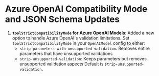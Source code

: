 # Azure OpenAI Compatibility Mode and JSON Schema Updates

1. **`toolStrictCompatibilityMode` for Azure OpenAI Models**: Added a new option to handle Azure OpenAI's validation limitations. Set `toolStrictCompatibilityMode` in your `OpenAIModel` config to either:
   - `strip-parameters-with-unsupported-validation`: Removes entire parameters that have unsupported validations
   - `strip-unsupported-validation`: Keeps parameters but removes unsupported validation aspects
   Default is `strip-unsupported-validation`.
